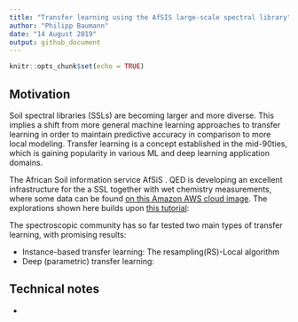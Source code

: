 ```yaml
---
title: "Transfer learning using the AfSIS large-scale spectral library"
author: "Philipp Baumann"
date: "14 August 2019"
output: github_document
---
```


```r
knitr::opts_chunk$set(echo = TRUE)
```

## Motivation

Soil spectral libraries (SSLs) are becoming larger and more diverse. This implies a shift from more general machine learning approaches to transfer learning in order to maintain predictive accuracy in comparison to more local modeling. Transfer learning is a concept established in the mid-90ties, which is gaining popularity in various ML and deep learning application domains.

The African Soil information service AfSiS . QED is developing an excellent infrastructure for the a SSL together with wet chemistry measurements, where some data can be found [on this Amazon AWS cloud image](https://registry.opendata.aws/afsis/). The explorations shown here builds upon [this tutorial](https://github.com/qedsoftware/afsis-soil-chem-tutorial): 

The spectroscopic community has so far tested two main types of transfer learning, with promising results:

- Instance-based transfer learning: The resampling(RS)-Local algorithm
- Deep (parametric) transfer learning: 

## Technical notes

- 
